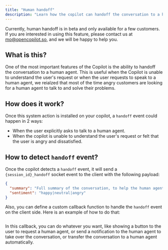 ```yaml
---
title: "Human handoff"
description: "Learn how the copilot can handoff the conversation to a human agent."
---
```


Currently, human handoff is in beta and only available for a few customers. If you are interested in using this feature, please contact us at mo@opencopilot.so, and we will be happy to help you.


## What is this?
One of the most important features of the Copilot is the ability to handoff the conversation to a human agent. This is useful when the Copilot is unable to understand the user's request or when the user requests to speak to a human agent, we reialzed that most of the time angry customers are looking for a human agent to talk to and solve their problems.


## How does it work?

Once this system action is installed on your copilot, a `handoff` event could happen in 2 ways:

- When the user explicitly asks to talk to a human agent.
- When the copilot is unable to understand the user's request or felt that the user is angry and dissatisfied.

## How to detect `handoff` event?

Once the copilot detects a `handoff` event, it will send a `{session_id}_handoff` socket event to the client with the following payload:

```json
{
  "summary": "Full summary of the conversation, to help the human agent understand the context of the conversation quickly.",
  "sentiment": "happy|neutral|angry"
}
```

Also, you can define a custom callback function to handle the `handoff` event on the client side. Here is an example of how to do that:

```javascript
```

In this callback, you can do whatever you want, like showing a button to the user to request a human agent, or send a notification to the human agent to take over the conversation, or transfer the conversation to a human agent automatically.


